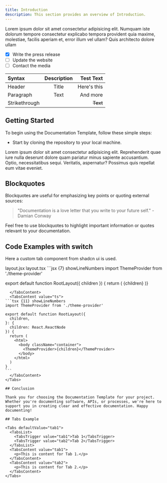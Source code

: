 ---
title: Introduction
description: This section provides an overview of Introduction.
---

Lorem ipsum dolor sit amet consectetur adipisicing elit. Numquam iste dolorum tempore consectetur explicabo tempora provident quia maxime, molestiae, facilis aperiam et, error illum vel ullam? Quis architecto dolore ullam

- [x] Write the press release
- [ ] Update the website
- [ ] Contact the media

| Syntax        | Description |   Test Text |
| :------------ | :---------: | ----------: |
| Header        |    Title    | Here's this |
| Paragraph     |    Text     |    And more |
| Strikethrough |             |    ~~Text~~ |

## Getting Started

To begin using the Documentation Template, follow these simple steps:

- Start by cloning the repository to your local machine.

Lorem ipsum dolor sit amet consectetur adipisicing elit. Reprehenderit quae iure nulla deserunt dolore quam pariatur minus sapiente accusantium. Optio, necessitatibus sequi. Veritatis, aspernatur? Possimus quis repellat eum vitae eveniet.

## Blockquotes

Blockquotes are useful for emphasizing key points or quoting external sources:

> "Documentation is a love letter that you write to your future self." - Damian Conway

Feel free to use blockquotes to highlight important information or quotes relevant to your documentation.

## Code Examples with switch

Here a custom tab component from shadcn ui is used.

<Tabs defaultValue="js">
  <TabsList>
    <TabsTrigger value="js">layout.jsx</TabsTrigger>
    <TabsTrigger value="ts">layout.tsx</TabsTrigger>
  </TabsList>
  <TabsContent value="js">
  ```jsx {7} showLineNumbers
import ThemeProvider from './theme-provider'
 
export default function RootLayout({ children }) {
  return (
    <html>
      <body className="container">
        <ThemeProvider>{children}</ThemeProvider>
      </body>
    </html>
  )}
````
  </TabsContent>
  <TabsContent value="ts">
```tsx {11} showLineNumbers
import ThemeProvider from './theme-provider'
 
export default function RootLayout({
  children,
}: {
  children: React.ReactNode
}) {
  return (
    <html>
      <body className="container">
        <ThemeProvider>{children}</ThemeProvider>
      </body>
    </html>
  )
}
```
  </TabsContent>
</Tabs>

## Conclusion

Thank you for choosing the Documentation Template for your project. Whether you're documenting software, APIs, or processes, we're here to support you in creating clear and effective documentation. Happy documenting!

## Tabs Example

<Tabs defaultValue="tab1">
  <TabsList>
    <TabsTrigger value="tab1">Tab 1</TabsTrigger>
    <TabsTrigger value="tab2">Tab 2</TabsTrigger>
  </TabsList>
  <TabsContent value="tab1">
    <p>This is content for Tab 1.</p>
  </TabsContent>
  <TabsContent value="tab2">
    <p>This is content for Tab 2.</p>
  </TabsContent>
</Tabs>
